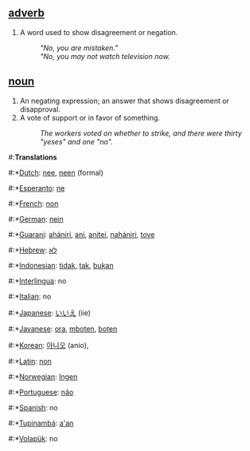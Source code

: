==[[adverb]]==
#A word used to show disagreement or negation.
#:'' "No, you are mistaken." '' 
#:'' "No, you may not watch television now.'' 

==[[noun]]==
#An negating expression; an answer that shows disagreement or disapproval. 
#A vote of support or in favor of something. 
#:''The workers voted on whether to strike, and there were thirty "yeses" and one "no".''

#:'''Translations'''
#:*[[Dutch]]: [[nee]], [[neen]] (formal)
#:*[[Esperanto]]: [[ne]]
#:*[[French]]: [[non]]
#:*[[German]]: [[nein]]
#:*[[Guarani]]: [[ahániri]], [[ani]], [[anítei]], [[nahániri]], [[tove]]
#:*[[Hebrew]]: [[לא]]
#:*[[Indonesian]]: [[tidak]], [[tak]], [[bukan]]
#:*[[Interlingua]]: no
#:*[[Italian]]: no
#:*[[Japanese]]: [[いいえ]] (iie)
#:*[[Javanese]]: [[ora]], [[mboten]], [[boten]]
#:*[[Korean]]: [[아니오]] (anio),
#:*[[Latin]]: [[non]]
#:*[[Norwegian]]: [[Ingen]]
#:*[[Portuguese]]: [[não]]
#:*[[Spanish]]: no
#:*[[Tupinambá]]: [[a'an]]
#:*[[Volapük]]: no